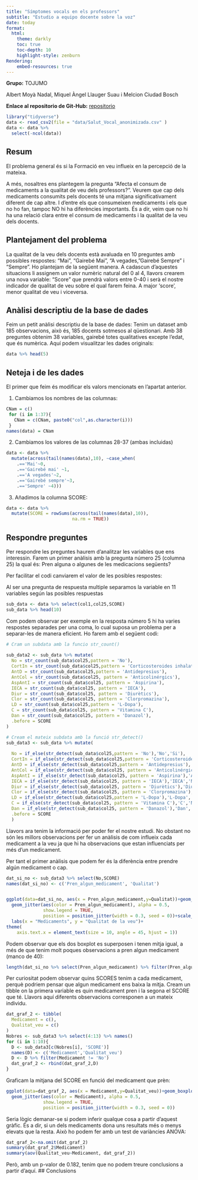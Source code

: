 ```yaml
---
title: "Símptomes vocals en els professors"
subtitle: "Estudio a equipo docente sobre la voz"
date: today
format:
  html:
    theme: darkly
    toc: true
    toc-depth: 10
    highlight-style: zenburn
Rendering:
    embed-resources: true
---
```


**Grupo:** TOJUMO

Albert Moyà Nadal, Miquel Àngel Llauger Suau i Melcion Ciudad Bosch

**Enlace al repositorio de Git-Hub:** [repositorio](https://github.com/albertmoyanadal/practica_2_ad)

```r
library("tidyverse")
data <- read_csv2(file = "data/Salut_Vocal_anonimizada.csv" )
data <- data %>%
  select(-ncol(data))
```

## Resum

El problema general és si la Formació en veu influeix en la percepció de la mateixa.

A més, nosaltres ens plantegem la pregunta "Afecta el consum de medicaments a la qualitat de veu dels professors?". Veurem que cap dels medicaments consumits pels docents té una mitjana significativament diferent de cap altre. I d'entre els que consumeixen medicaments i els que no ho fan, tampoc NO hi ha diferències importants. És a dir, veim que no hi ha una relació clara entre el consum de medicaments i la qualitat de la veu dels docents.

## Plantejament del problema

La qualitat de la veu dels docents està avaluada en 10 preguntes amb possibles respostes: "Mai", "Gairebé Mai", "A vegades, "Gairebé Sempre" i "Sempre". Ho plantejam de la següent manera. A cadascun d'aquestes situacions li assignem un valor numèric natural del 0 al 4, llavors crearem una nova variable: "Score" que prendrà valors entre 0-40 i serà el nostre indicador de qualitat de veu sobre el qual farem feina. A major 'score', menor qualitat de veu i viceversa.

## Anàlisi descriptiu de la base de dades

Feim un petit anàlisi descriptiu de la base de dades: Tenim un dataset amb 185 observacions, això és, 185 docents sotmesos al qüestionari. Amb 38 preguntes obtenim 38 variables, gairebé totes qualitatives excepte l'edat, que és numèrica. Aquí podem visualitzar les dades originals:

```r
data %>% head(5)
```

## Neteja i de les dades

El primer que feim és modificar els valors mencionats en l'apartat anterior.

1.  Cambiamos los nombres de las columnas:

```r
CNam = c()
 for (i in 1:37){
   CNam = c(CNam, paste0("col",as.character(i)))
 }
names(data) = CNam


```

2.  Cambiamos los valores de las columnas 28-37 (ambas incluidas)

```r
data <- data %>% 
  mutate(across(tail(names(data),10), ~case_when(
    .=='Mai'~0,
    .=='Gairebé mai' ~1,
    .=='A vegades'~2,
    .=='Gairebé sempre'~3,
    .=='Sempre' ~4)))
```

3.  Añadimos la columna SCORE:

```r
data <- data %>% 
  mutate(SCORE = rowSums(across(tail(names(data),10)),
                         na.rm = TRUE))
```

## Respondre preguntes

Per respondre les preguntes haurem d'analitzar les variables que ens interessin. Farem un primer anàlisis amb la pregunta número 25 (columna 25) la qual és: Pren alguna o algunes de les medicacions següents?

Per facilitar el codi canviarem el valor de les posibles respostes:

Al ser una pregunta de respuesta multiple separamos la variable en 11 variables según las posibles respuestas

```r
sub_data <- data %>% select(col1,col25,SCORE)
sub_data %>% head(10)
```

Com podem observar per exemple en la resposta número 5 hi ha varies respostes separades per una coma, lo cual suposa un problema per a separar-les de manera eficient. Ho farem amb el següent codi:

```r
# Cram un subdata amb la funcio str_count() 
  
sub_data2 <- sub_data %>% mutate(
  No = str_count(sub_data$col25,pattern = 'No'),
  CortIn = str_count(sub_data$col25,pattern = 'Corticosteroides inhalats'),
  AntD = str_count(sub_data$col25,pattern = 'Antidepresius'),
  AntCol = str_count(sub_data$col25, pattern = 'Anticolinérgics'),
  AspAntI = str_count(sub_data$col25, pattern = 'Aspirina'),
  IECA = str_count(sub_data$col25, pattern = 'IECA'),
  Diur = str_count(sub_data$col25, pattern = 'Diurètics'),
  Clor = str_count(sub_data$col25, pattern = 'Clorpromazina'),
  LD = str_count(sub_data$col25,pattern = 'L-Dopa'),
  C = str_count(sub_data$col25, pattern = 'Vitamina C'),
  Dan = str_count(sub_data$col25, pattern = 'Danazol'),
  .before = SCORE
)

```

```r
# Cream el mateix subdata amb la funció str_detect()
sub_data3 <- sub_data %>% mutate(
  
  No = if_else(str_detect(sub_data$col25,pattern = 'No'),'No','Si'),
  CortIn = if_else(str_detect(sub_data$col25,pattern = 'Corticosteroides inhalats'),'Cort','No'),
  AntD = if_else(str_detect(sub_data$col25,pattern = 'Antidepresius'),'AntD','No'),
  AntCol = if_else(str_detect(sub_data$col25, pattern = 'Anticolinérgics'),'AntCol','No'),
  AspAntI = if_else(str_detect(sub_data$col25, pattern = 'Aspirina'),'AspAntI','No'),
  IECA = if_else(str_detect(sub_data$col25, pattern = 'IECA'),'IECA','No'),
  Diur = if_else(str_detect(sub_data$col25, pattern = 'Diurètics'),'Diur','No'),
  Clor = if_else(str_detect(sub_data$col25, pattern = 'Clorpromazina'),'Clor','No'),
  LD = if_else(str_detect(sub_data$col25,pattern = 'L-Dopa'),'L-Dopa','No'),
  C = if_else(str_detect(sub_data$col25, pattern = 'Vitamina C'),'C','No'),
  Dan = if_else(str_detect(sub_data$col25, pattern = 'Danazol'),'Dan','No'),
  .before = SCORE
  )


```

Llavors ara tenim la informació per poder fer el nostre estudi. No obstant no són les millors observacions per fer un anàlisis de com influeix cada medicament a la veu ja que hi ha observacions que estan influenciats per més d'un medicament.

Per tant el primer anàlisis que podem fer és la diferència entre prendre algún medicament o cap.

```r
dat_si_no <- sub_data3 %>% select(No,SCORE)
names(dat_si_no) <- c('Pren_algun_medicament', 'Qualitat')


ggplot(data=dat_si_no, aes(x = Pren_algun_medicament,y=Qualitat))+geom_boxplot(aes(color=Pren_algun_medicament),width=0.3)+
  geom_jitter(aes(color = Pren_algun_medicament), alpha = 0.5, 
              show.legend = TRUE, 
              position = position_jitter(width = 0.3, seed = 0))+scale_x_discrete(labels=c("No","Si"))+
  labs(x = "Medicaments", y = "Qualitat de la veu")+
theme(
    axis.text.x = element_text(size = 10, angle = 45, hjust = 1))

```

Podem observar que els dos boxplot es superposen i tenen mitja igual, a més de que tenim molt poques observacions a pren algun medicament (manco de 40):

```r
length(dat_si_no %>% select(Pren_algun_medicament) %>% filter(Pren_algun_medicament =='Si') %>% .$Pren_algun_medicament)
```

Per curiositat podem observar quins SCORES tenim a cada medicament, perquè podriem pensar que algun medicament ens baixa la mitja. Cream un tibble on la primera variable es quin medicament pren i la segona el SCORE que té. Llavors aquí diferents observacions corresponen a un mateix individu.

```r
dat_graf_2 <- tibble(
  Medicament = c(),
  Qualitat_veu = c()
)
Nobres <- sub_data3 %>% select(4:13) %>% names()
for (i in 1:10){
  D <- sub_data3[c(Nobres[i], 'SCORE')]
  names(D) <- c('Medicament','Qualitat_veu')
  D <- D %>% filter(Medicament != 'No')
  dat_graf_2 <- rbind(dat_graf_2,D)
}

```

Graficam la mitjana del SCORE en funció del medicament que prèn:

```r
ggplot(data=dat_graf_2, aes(x = Medicament,y=Qualitat_veu))+geom_boxplot(aes(color=Medicament),width=0.3)+
  geom_jitter(aes(color = Medicament), alpha = 0.5, 
              show.legend = TRUE, 
              position = position_jitter(width = 0.3, seed = 0))

```
Seria lògic demanar-se si podem inferir qualque cosa a partir d'aquest gràfic. És a dir, si un dels medicaments dona uns resultats més o menys elevats que la resta. Això ho podem fer amb un test de variàncies ANOVA: 
```r
dat_graf_2<-na.omit(dat_graf_2)
summary(dat_graf_2$Medicament)
summary(aov(Qualitat_veu~Medicament, dat_graf_2))
```
Però, amb un p-valor de 0.182, tenim que no podem treure conclusions a partir d'aquí. 
## Conclusions

